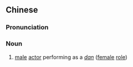 ==Chinese==
{{zh-forms}}

===Pronunciation===
{{zh-pron
|m=nándàn
|c=naam4 daan3-2
|cat=n
}}

===Noun===
{{zh-noun}}

# {{lb|zh|Chinese|_|opera}} [[male]] [[actor]] performing as a ''[[w:Dan (Chinese opera)|dan]]'' ([[female]] [[role]])